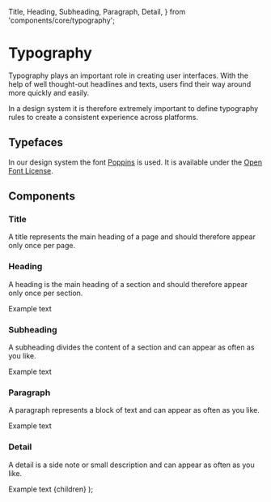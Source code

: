   Title,
  Heading,
  Subheading,
  Paragraph,
  Detail,
} from 'components/core/typography';

<Meta title="Foundations/Typography" />

# Typography

Typography plays an important role in creating user interfaces. With the help of well thought-out headlines and texts, users find their way around more quickly and easily.

In a design system it is therefore extremely important to define typography rules to create a consistent experience across platforms.

## Typefaces

In our design system the font [Poppins](https://www.indiantypefoundry.com/fonts/poppins/) is used. It is available under the [Open Font License](https://scripts.sil.org/cms/scripts/page.php?site_id=nrsi&id=OFL).

## Components

### Title

A title represents the main heading of a page and should therefore appear only once per page.

<RouterAndTheme>
  <Title>Example text</Title>
</RouterAndTheme>

### Heading

A heading is the main heading of a section and should therefore appear only once per section.

<RouterAndTheme>
  <Heading>Example text</Heading>
</RouterAndTheme>

### Subheading

A subheading divides the content of a section and can appear as often as you like.

<RouterAndTheme>
  <Subheading>Example text</Subheading>
</RouterAndTheme>

### Paragraph

A paragraph represents a block of text and can appear as often as you like.

<RouterAndTheme>
  <Paragraph>Example text</Paragraph>
</RouterAndTheme>

### Detail

A detail is a side note or small description and can appear as often as you like.

<RouterAndTheme>
  <Detail>Example text</Detail>
</RouterAndTheme>

  <Canvas>
    <BrowserRouter>
      <Theme>{children}</Theme>
    </BrowserRouter>
  </Canvas>
);
